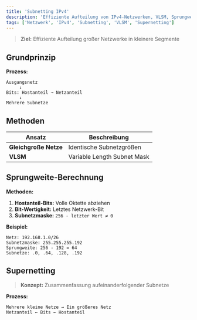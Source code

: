 ```yaml
---
title: 'Subnetting IPv4'
description: 'Effiziente Aufteilung von IPv4-Netzwerken, VLSM, Sprungweite-Berechnung und Supernetting'
tags: ['Netzwerk', 'IPv4', 'Subnetting', 'VLSM', 'Supernetting']
---
```


> **Ziel:** Effiziente Aufteilung großer Netzwerke in kleinere Segmente

## Grundprinzip

**Prozess:**
```
Ausgangsnetz
     ↓
Bits: Hostanteil → Netzanteil
     ↓
Mehrere Subnetze
```

## Methoden

| Ansatz | Beschreibung |
|--------|-------------|
| **Gleichgroße Netze** | Identische Subnetzgrößen |
| **VLSM** | Variable Length Subnet Mask |

## Sprungweite-Berechnung

**Methoden:**
1. **Hostanteil-Bits:** Volle Oktette abziehen
2. **Bit-Wertigkeit:** Letztes Netzwerk-Bit
3. **Subnetzmaske:** `256 - letzter Wert ≠ 0`

**Beispiel:**
```
Netz: 192.168.1.0/26
Subnetzmaske: 255.255.255.192
Sprungweite: 256 - 192 = 64
Subnetze: .0, .64, .128, .192
```

## Supernetting

> **Konzept:** Zusammenfassung aufeinanderfolgender Subnetze

**Prozess:**
```
Mehrere kleine Netze → Ein größeres Netz
Netzanteil ← Bits ← Hostanteil
```
